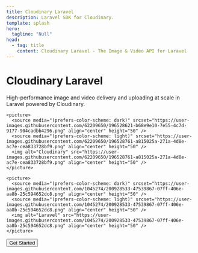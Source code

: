 ```yaml
---
title: Cloudinary Laravel
description: Laravel SDK for Cloudinary.
template: splash
hero:
  tagline: "Null"
head:
  - tag: title
    content: Cloudinary Laravel - The Image & Video API for Laravel
---
```




<div class="not-content text-center max-w-xl mx-auto mt-14 mb-20 md:mt-36 md:mb-44">
  <h1 class="text-4xl sm:text-5xl md:text-6xl font-bold">Cloudinary Laravel</h1>
<p class="text-xl mt-8">
  High-performance image and video delivery and uploading at scale in Laravel
  powered by Cloudinary.
</p>

  <p class="flex items-center justify-center gap-6 mt-8 px-2">
    
    <picture>
      <source media="(prefers-color-scheme: dark)" srcset="https://user-images.githubusercontent.com/62209650/196528621-b68e9e10-7e55-4c7d-9177-904cadbb4296.png" align="center" height="50" />
      <source media="(prefers-color-scheme: light)" srcset="https://user-images.githubusercontent.com/62209650/196528761-a815025a-271a-4d8e-ac7e-cea833728bf9.png" align="center" height="50" />
      <img alt="Cloudinary" src="https://user-images.githubusercontent.com/62209650/196528761-a815025a-271a-4d8e-ac7e-cea833728bf9.png" align="center" height="50" />
    </picture>

    <picture>
      <source media="(prefers-color-scheme: dark)" srcset="https://user-images.githubusercontent.com/1045274/200928533-47539867-07ff-406e-aa8b-25c594652dc8.png" align="center" height="50" />
      <source media="(prefers-color-scheme: light)" srcset="https://user-images.githubusercontent.com/1045274/200928533-47539867-07ff-406e-aa8b-25c594652dc8.png" align="center" height="50" />
      <img alt="Laravel" src="https://user-images.githubusercontent.com/1045274/200928533-47539867-07ff-406e-aa8b-25c594652dc8.png" align="center" height="50" />
    </picture>

  </p>
  <p class="mt-10">
    <Button href="/installation">Get Started</Button>
  </p>
</div>
